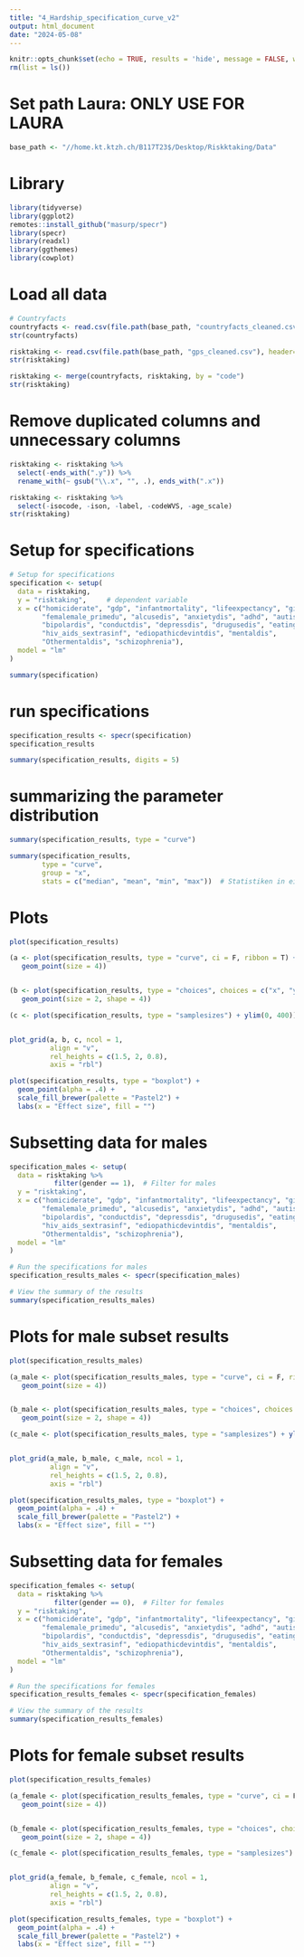 ---
title: "4_Hardship_specification_curve_v2"
output: html_document
date: "2024-05-08"
---

```{r setup, include=FALSE}
knitr::opts_chunk$set(echo = TRUE, results = 'hide', message = FALSE, warning = FALSE)
rm(list = ls())
```

# Set path Laura: ONLY USE FOR LAURA 
```{r}
base_path <- "//home.kt.ktzh.ch/B117T23$/Desktop/Riskktaking/Data"
```

# Library 
```{r}
library(tidyverse)
library(ggplot2)
remotes::install_github("masurp/specr")
library(specr)
library(readxl)
library(ggthemes)
library(cowplot)
```

# Load all data
```{r}
# Countryfacts
countryfacts <- read.csv(file.path(base_path, "countryfacts_cleaned.csv"))
str(countryfacts)

risktaking <- read.csv(file.path(base_path, "gps_cleaned.csv"), header=TRUE, as.is=TRUE)
str(risktaking)
```


```{r}
risktaking <- merge(countryfacts, risktaking, by = "code")
str(risktaking)
```

# Remove duplicated columns and unnecessary columns
```{r}
risktaking <- risktaking %>%
  select(-ends_with(".y")) %>%
  rename_with(~ gsub("\\.x", "", .), ends_with(".x"))

risktaking <- risktaking %>%
  select(-isocode, -ison, -label, -codeWVS, -age_scale)
str(risktaking)
```
# Setup for specifications
```{r}
# Setup for specifications
specification <- setup(
  data = risktaking, 
  y = "risktaking",     # dependent variable
  x = c("homiciderate", "gdp", "infantmortality", "lifeexpectancy", "gini", 
        "femalemale_primedu", "alcusedis", "anxietydis", "adhd", "autism", 
        "bipolardis", "conductdis", "depressdis", "drugusedis", "eatingdis", 
        "hiv_aids_sextrasinf", "ediopathicdevintdis", "mentaldis", 
        "Othermentaldis", "schizophrenia"),  
  model = "lm"
)

summary(specification)
```
# run specifications
```{r}
specification_results <- specr(specification)
specification_results

summary(specification_results, digits = 5)
```

# summarizing the parameter distribution
```{r}
summary(specification_results, type = "curve")

summary(specification_results, 
        type = "curve", 
        group = "x",           
        stats = c("median", "mean", "min", "max"))  # Statistiken in einem Vektor auflisten
```

# Plots
```{r}
plot(specification_results)

(a <- plot(specification_results, type = "curve", ci = F, ribbon = T) + 
   geom_point(size = 4))


(b <- plot(specification_results, type = "choices", choices = c("x", "y", "model", "controls")) +
   geom_point(size = 2, shape = 4)) 

(c <- plot(specification_results, type = "samplesizes") + ylim(0, 400))


plot_grid(a, b, c, ncol = 1,
          align = "v",
          rel_heights = c(1.5, 2, 0.8),
          axis = "rbl")

plot(specification_results, type = "boxplot") + 
  geom_point(alpha = .4) + 
  scale_fill_brewer(palette = "Pastel2") +
  labs(x = "Effect size", fill = "")
```

# Subsetting data for males 
```{r}
specification_males <- setup(
  data = risktaking %>%
           filter(gender == 1),  # Filter for males
  y = "risktaking",
  x = c("homiciderate", "gdp", "infantmortality", "lifeexpectancy", "gini", 
        "femalemale_primedu", "alcusedis", "anxietydis", "adhd", "autism", 
        "bipolardis", "conductdis", "depressdis", "drugusedis", "eatingdis", 
        "hiv_aids_sextrasinf", "ediopathicdevintdis", "mentaldis", 
        "Othermentaldis", "schizophrenia"),
  model = "lm"
)

# Run the specifications for males
specification_results_males <- specr(specification_males)

# View the summary of the results
summary(specification_results_males)
```

# Plots for male subset results
```{r}
plot(specification_results_males)

(a_male <- plot(specification_results_males, type = "curve", ci = F, ribbon = T) + 
   geom_point(size = 4))


(b_male <- plot(specification_results_males, type = "choices", choices = c("x", "y", "model", "controls")) +
   geom_point(size = 2, shape = 4)) 

(c_male <- plot(specification_results_males, type = "samplesizes") + ylim(0, 400))


plot_grid(a_male, b_male, c_male, ncol = 1,
          align = "v",
          rel_heights = c(1.5, 2, 0.8),
          axis = "rbl")

plot(specification_results_males, type = "boxplot") + 
  geom_point(alpha = .4) + 
  scale_fill_brewer(palette = "Pastel2") +
  labs(x = "Effect size", fill = "")
```


# Subsetting data for females 
```{r}
specification_females <- setup(
  data = risktaking %>%
           filter(gender == 0),  # Filter for females
  y = "risktaking",
  x = c("homiciderate", "gdp", "infantmortality", "lifeexpectancy", "gini", 
        "femalemale_primedu", "alcusedis", "anxietydis", "adhd", "autism", 
        "bipolardis", "conductdis", "depressdis", "drugusedis", "eatingdis", 
        "hiv_aids_sextrasinf", "ediopathicdevintdis", "mentaldis", 
        "Othermentaldis", "schizophrenia"),
  model = "lm"
)

# Run the specifications for females
specification_results_females <- specr(specification_females)

# View the summary of the results
summary(specification_results_females)
```

# Plots for female subset results
```{r}
plot(specification_results_females)

(a_female <- plot(specification_results_females, type = "curve", ci = F, ribbon = T) + 
   geom_point(size = 4))


(b_female <- plot(specification_results_females, type = "choices", choices = c("x", "y", "model", "controls")) +
   geom_point(size = 2, shape = 4)) 

(c_female <- plot(specification_results_females, type = "samplesizes") + ylim(0, 400))


plot_grid(a_female, b_female, c_female, ncol = 1,
          align = "v",
          rel_heights = c(1.5, 2, 0.8),
          axis = "rbl")

plot(specification_results_females, type = "boxplot") + 
  geom_point(alpha = .4) + 
  scale_fill_brewer(palette = "Pastel2") +
  labs(x = "Effect size", fill = "")
```








